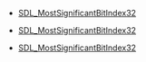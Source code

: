 <!-- DO NOT HAND-EDIT CATEGORY LISTS, THEY ARE AUTOGENERATED AND WILL BE OVERWRITTEN, BASED ON TAGS IN INDIVIDUAL PAGE FOOTERS. EDIT THOSE INSTEAD. -->
<!-- BEGIN CATEGORY LIST -->
* [[SDL_MostSignificantBitIndex32]]
<!-- END CATEGORY LIST -->
* [[SDL_MostSignificantBitIndex32]]
<!-- END CATEGORY LIST -->
* [[SDL_MostSignificantBitIndex32]]
<!-- END CATEGORY LIST -->
